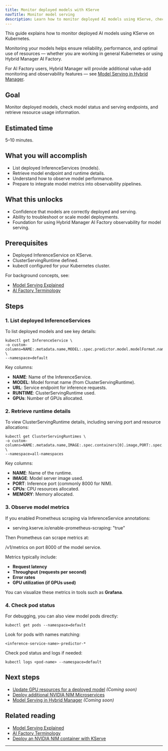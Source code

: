 ```yaml
---
title: Monitor deployed models with KServe
navTitle: Monitor model serving
description: Learn how to monitor deployed AI models using KServe, check status and resource utilization, and prepare for integration with Hybrid Manager AI Factory observability.
---
```


This guide explains how to monitor deployed AI models using KServe on Kubernetes.

Monitoring your models helps ensure reliability, performance, and optimal use of resources — whether you are working in general Kubernetes or using Hybrid Manager AI Factory.

For AI Factory users, Hybrid Manager will provide additional value-add monitoring and observability features — see [Model Serving in Hybrid Manager](/edb-postgres-ai/ai-factory/model/serving/).

## Goal

Monitor deployed models, check model status and serving endpoints, and retrieve resource usage information.

## Estimated time

5–10 minutes.

## What you will accomplish

-   List deployed InferenceServices (models).
-   Retrieve model endpoint and runtime details.
-   Understand how to observe model performance.
-   Prepare to integrate model metrics into observability pipelines.

## What this unlocks

-   Confidence that models are correctly deployed and serving.
-   Ability to troubleshoot or scale model deployments.
-   Foundation for using Hybrid Manager AI Factory observability for model serving.

## Prerequisites

-   Deployed InferenceService on KServe.
-   ClusterServingRuntime defined.
-   kubectl configured for your Kubernetes cluster.

For background concepts, see:

-   [Model Serving Explained](/edb-postgres-ai/ai-factory/learn/explained/ai-factory-concepts#model-serving-and-inference)
-   [AI Factory Terminology](/edb-postgres-ai/ai-factory/learn/explained/terminology/#model-serving)

## Steps

### 1. List deployed InferenceServices

To list deployed models and see key details:

```shell
kubectl get InferenceService \
-o custom-columns=NAME:.metadata.name,MODEL:.spec.predictor.model.modelFormat.name,URL:.status.address.url,RUNTIME:.spec.predictor.model.runtime,GPUs:.spec.predictor.model.resources.limits.nvidia\\.com/gpu \
--namespace=default
```

Key columns:

-   **NAME**: Name of the InferenceService.
-   **MODEL**: Model format name (from ClusterServingRuntime).
-   **URL**: Service endpoint for inference requests.
-   **RUNTIME**: ClusterServingRuntime used.
-   **GPUs**: Number of GPUs allocated.

### 2. Retrieve runtime details

To view ClusterServingRuntime details, including serving port and resource allocations:

```shell
kubectl get ClusterServingRuntimes \
-o custom-columns=NAME:.metadata.name,IMAGE:.spec.containers[0].image,PORT:.spec.containers[0].ports[0].containerPort,CPUs:.spec.containers[0].resources.limits.cpu,MEMORY:.spec.containers[0].resources.limits.memory \
--namespace=all-namespaces
```

Key columns:

-   **NAME**: Name of the runtime.
-   **IMAGE**: Model server image used.
-   **PORT**: Inference port (commonly 8000 for NIM).
-   **CPUs**: CPU resources allocated.
-   **MEMORY**: Memory allocated.

### 3. Observe model metrics

If you enabled Prometheus scraping via InferenceService annotations:

-   serving.kserve.io/enable-prometheus-scraping: "true"

Then Prometheus can scrape metrics at:

/v1/metrics on port 8000 of the model service.

Metrics typically include:

-   **Request latency**
-   **Throughput (requests per second)**
-   **Error rates**
-   **GPU utilization (if GPUs used)**

You can visualize these metrics in tools such as **Grafana**.

### 4. Check pod status

For debugging, you can also view model pods directly:

```shell
kubectl get pods --namespace=default
```

Look for pods with names matching:

`<inference-service-name>-predictor-*`

Check pod status and logs if needed:

```shell
kubectl logs <pod-name> --namespace=default
```

## Next steps

-   [Update GPU resources for a deployed model](update-gpu-resources/) *(Coming soon)*
-   [Deploy additional NVIDIA NIM Microservices](./deploy-nim-container)
-   [Model Serving in Hybrid Manager](/edb-postgres-ai/ai-factory/model/serving/) *(Coming soon)*

## Related reading

-   [Model Serving Explained](/edb-postgres-ai/ai-factory/learn/explained/ai-factory-concepts#model-serving-and-inference)
-   [AI Factory Terminology](/edb-postgres-ai/ai-factory/learn/explained/terminology/#model-serving)
-   [Deploy an NVIDIA NIM container with KServe](./deploy-nim-container)

* * *
